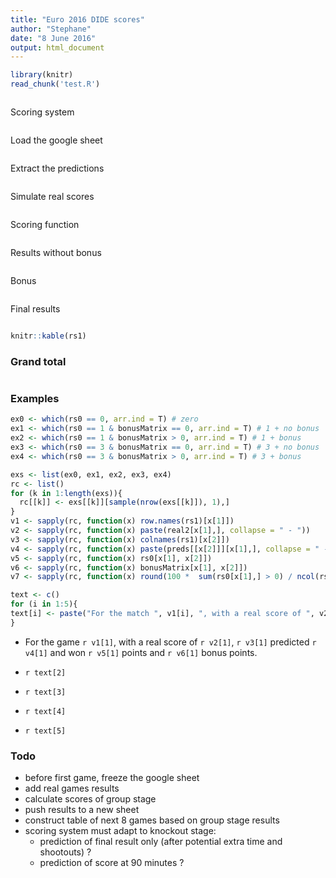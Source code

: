 ```yaml
---
title: "Euro 2016 DIDE scores"
author: "Stephane"
date: "8 June 2016"
output: html_document
---
```


```r
library(knitr)
read_chunk('test.R')
```

```r
```

Scoring system
```r

```

Load the google sheet
```r
```

Extract the predictions
```r
```

Simulate real scores
```r
```

Scoring function
```r
```

Results without bonus
```r
```

Bonus
```r
```


Final results
```r
```

```r
knitr::kable(rs1)
```

### Grand total
```r
```


### Examples
```r
ex0 <- which(rs0 == 0, arr.ind = T) # zero
ex1 <- which(rs0 == 1 & bonusMatrix == 0, arr.ind = T) # 1 + no bonus
ex2 <- which(rs0 == 1 & bonusMatrix > 0, arr.ind = T) # 1 + bonus
ex3 <- which(rs0 == 3 & bonusMatrix == 0, arr.ind = T) # 3 + no bonus
ex4 <- which(rs0 == 3 & bonusMatrix > 0, arr.ind = T) # 3 + bonus

exs <- list(ex0, ex1, ex2, ex3, ex4)
rc <- list()
for (k in 1:length(exs)){
  rc[[k]] <- exs[[k]][sample(nrow(exs[[k]]), 1),]
}
v1 <- sapply(rc, function(x) row.names(rs1)[x[1]])
v2 <- sapply(rc, function(x) paste(real2[x[1],], collapse = " - "))
v3 <- sapply(rc, function(x) colnames(rs1)[x[2]])
v4 <- sapply(rc, function(x) paste(preds[[x[2]]][x[1],], collapse = " - "))
v5 <- sapply(rc, function(x) rs0[x[1], x[2]])
v6 <- sapply(rc, function(x) bonusMatrix[x[1], x[2]])
v7 <- sapply(rc, function(x) round(100 *  sum(rs0[x[1],] > 0) / ncol(rs0)))

text <- c()
for (i in 1:5){
text[i] <- paste("For the match ", v1[i], ", with a real score of ", v2[i],", ", v3[i], " predicted ", v4[i], " and won ", v5[i], " points and ", v6[i], " bonus points as result was correctly predicted by ", v7[i], "%", sep = "" )
}
```

* For the game `r v1[1]`, with a real score of `r v2[1]`, `r v3[1]` predicted `r v4[1]` and won `r v5[1]` points and `r v6[1]` bonus points.

* `r text[2]`

* `r text[3]`

* `r text[4]`

* `r text[5]`

### Todo
* before first game, freeze the google sheet
* add real games results
* calculate scores of group stage
* push results to a new sheet
* construct table of next 8 games based on group stage results
* scoring system must adapt to knockout stage:
    * prediction of final result only (after potential extra time and shootouts) ?
    * prediction of score at 90 minutes ?
